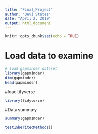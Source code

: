 ```yaml
---
title: "Final_Project"
author: "Devi States"
date: "April 2, 2019"
output: html_document
---
```


```r
knitr::opts_chunk$set(echo = TRUE)
```
# Load data to examine
```r
# load gapminder dataset
library(gapminder)
dim(gapminder)
head(gapminder)
```

#load tifyverse
```r
library(tidyverse)

```
#Data summary
```r
summary(gapminder)
```
```r
testInheritedMethods()
```

```r

```

